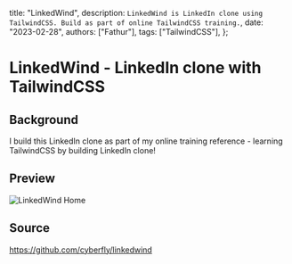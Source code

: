   title: "LinkedWind",
  description: `LinkedWind is LinkedIn clone using TailwindCSS. Build as part of online TailwindCSS training.`,
  date: "2023-02-28",
  authors: ["Fathur"],
  tags: ["TailwindCSS"],
};

# LinkedWind - LinkedIn clone with TailwindCSS

## Background

I build this LinkedIn clone as part of my online training reference - learning TailwindCSS by building LinkedIn clone!

## Preview

![LinkedWind Home](/images/linkedwind.png)

## Source

https://github.com/cyberfly/linkedwind
